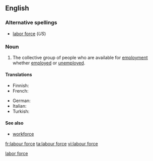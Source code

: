 {{wikipedia|labour force}}
{{also|labor force}}<!--If you edit this entry, please also edit [[labor force]] to ensure these two entries remain synchronized.-->[[Category:Synchronized entries|labor force]]
==English==

===Alternative spellings===
* [[labor force]] (''US'')

===Noun===
{{en-noun|sg=[[labour]] [[force]]|-}}

# The collective group of people who are available for [[employment]] whether [[employed]] or [[unemployed]].

====Translations====
{{trans-top|people available for employment}}
* Finnish: {{t|fi|työvoima}}
* French: {{t+|fr|main d'œuvre}}
{{trans-mid}}
* German: {{t+|de|Arbeitskraft}}
* Italian: {{t|it|manodopera|f}}
* Turkish: {{t|tr|işgücü}}
{{trans-bottom}}

====See also====
* [[workforce]]

[[fr:labour force]]
[[ta:labour force]]
[[vi:labour force]]